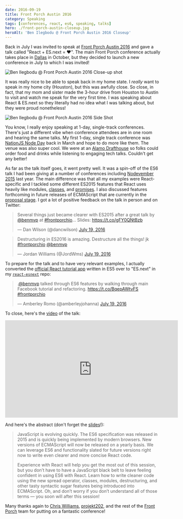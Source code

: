 ```yaml
---
date: 2016-09-19
title: Front Porch Austin 2016
category: Speaking
tags: [conferences, react, es6, speaking, talks]
hero: ./front-porch-austin-closeup.jpg
heroAlt: 'Ben Ilegbodu @ Front Porch Austin 2016 Closeup'
---
```


Back in July I was invited to speak at [Front Porch Austin 2016](http://frontporch.io/austin/) and gave a talk called "React + ES.next = ♥". The main Front Porch conference actually takes place in [Dallas](http://frontporch.io/dallas/) in October, but they decided to launch a new conference in July to which I was invited!

<Image src="front-porch-austin-closeup.jpg" alt="Ben Ilegbodu @ Front Porch Austin 2016 Close-up shot" />

It was really nice to be able to speak back in my home state. I _really_ want to speak in my home city (Houston), but this was awfully close. So close, in fact, that my mom and sister made the 3-hour drive from Houston to Austin to visit and watch me speak for the very first time. I was speaking about React & ES.next so they literally had no idea what I was talking about, but they were proud nonetheless!

<Image src="front-porch-austin-side.jpg" alt="Ben Ilegbodu @ Front Porch Austin 2016 Side Shot" />

You know, I really enjoy speaking at 1-day, single-track conferences. There's just a different vibe when conference attendees are in one room and hearing the same talks. My first 1-day, single track conference was [NationJS Node Day](/blog/nationjs-nodeday-2016/) back in March and hope to do more like them. The venue was also super cool. We were at an [Alamo Drafthouse](https://drafthouse.com/theater/south-lamar) so folks could order food and drinks while listening to engaging tech talks. Couldn't get any better!

As far as the talk itself goes, it went pretty well. It was a spin-off of the ES6 talk I had been giving at a number of conferences including [Nodevember 2015](/blog/nodevember-2015/) last year. The main difference was that all my examples were React-specific and I tackled some different ES2015 features that React uses heavily like modules, [classes](/blog/learning-es6-classes/), and [promises](/blog/learning-es6-promises/). I also discussed features forthcoming in future releases of ECMAScript that are currently in the [proposal stage](https://github.com/tc39/proposals). I got a lot of positive feedback on the talk in person and on Twitter:

<blockquote class="twitter-tweet" data-lang="en"><p lang="en" dir="ltr">Several things just became clearer with ES2015 after a great talk by <a href="https://twitter.com/benmvp">@benmvp</a> at <a href="https://twitter.com/hashtag/frontporchio?src=hash">#frontporchio</a>... Slides: <a href="https://t.co/gFY0QNtBzb">https://t.co/gFY0QNtBzb</a></p>&mdash; Dan Wilson (@dancwilson) <a href="https://twitter.com/dancwilson/status/755446019622436864">July 19, 2016</a></blockquote>

<blockquote class="twitter-tweet" data-lang="en"><p lang="en" dir="ltr">Destructuring in ES2016 is amazing. Destructure all the things! jk <a href="https://twitter.com/hashtag/frontporchio?src=hash">#frontporchio</a> <a href="https://twitter.com/benmvp">@benmvp</a></p>&mdash; Jordan Williams (@JordWms) <a href="https://twitter.com/JordWms/status/755438558278582272">July 19, 2016</a></blockquote>

To prepare for the talk and to have very relevant examples, I actually converted the [official React tutorial app](https://facebook.github.io/react/docs/tutorial.html) written in ES5 over to "ES.next" in my [`react-esnext`](https://github.com/benmvp/react-esnext) repo:

<blockquote class="twitter-tweet" data-lang="en"><p lang="en" dir="ltr">.<a href="https://twitter.com/benmvp">@benmvp</a> talked through ES6 features by walking through main Facebook tutorial and refactoring. <a href="https://t.co/BqepAWtvFS">https://t.co/BqepAWtvFS</a> <a href="https://twitter.com/hashtag/frontporchio?src=hash">#frontporchio</a></p>&mdash; Amberley Romo (@amberleyjohanna) <a href="https://twitter.com/amberleyjohanna/status/755445365390716928">July 19, 2016</a></blockquote>

To close, here's the [video](https://www.youtube.com/watch?v=Fs4bJr1b7UU&list=PLQ0rErbcJANon4Dyy32o2EZnhHr-VWqhL&index=3) of the talk:

<iframe width="560" height="315" src="https://www.youtube.com/embed/Fs4bJr1b7UU" frameborder="0" allowfullscreen></iframe>

And here's the abstract (don't forget the [slides](https://slides.benmvp.com/2016/frontporch/react-esnext)!):

> JavaScript is evolving quickly. The ES6 specification was released in 2015 and is quickly being implemented by modern browsers. New versions of ECMAScript will now be released on a yearly basis. We can leverage ES6 and functionality slated for future versions right now to write even clearer and more concise React code.
>
> Experience with React will help you get the most out of this session, but you don’t have to have a JavaScript black belt to leave feeling confident in using ES6 with React. Learn how to write cleaner code using the new spread operator, classes, modules, destructuring, and other tasty syntactic sugar features being introduced into ECMAScript. Oh, and don’t worry if you don’t understand all of those terms — you soon will after this session!

Many thanks again to [Chris Williams](https://twitter.com/amboy00), [projekt202](https://projekt202.com/), and the rest of the [Front Porch](http://frontporch.io/) team for putting on a fantastic conference!

